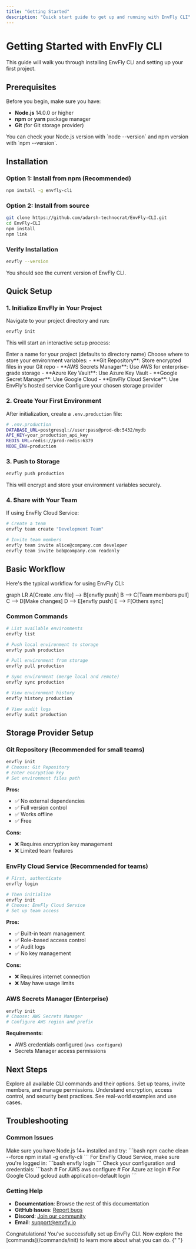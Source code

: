```yaml
---
title: "Getting Started"
description: "Quick start guide to get up and running with EnvFly CLI"
---
```


# Getting Started with EnvFly CLI

This guide will walk you through installing EnvFly CLI and setting up your first project.

## Prerequisites

Before you begin, make sure you have:

- **Node.js** 14.0.0 or higher
- **npm** or **yarn** package manager
- **Git** (for Git storage provider)

<Callout type="info">
  You can check your Node.js version with `node --version` and npm version with
  `npm --version`.
</Callout>

## Installation

### Option 1: Install from npm (Recommended)

```bash
npm install -g envfly-cli
```

### Option 2: Install from source

```bash
git clone https://github.com/adarsh-technocrat/EnvFly-CLI.git
cd EnvFly-CLI
npm install
npm link
```

### Verify Installation

```bash
envfly --version
```

You should see the current version of EnvFly CLI.

## Quick Setup

### 1. Initialize EnvFly in Your Project

Navigate to your project directory and run:

```bash
envfly init
```

This will start an interactive setup process:

<Steps>
  <Step title="Project Name">
    Enter a name for your project (defaults to directory name)
  </Step>
  <Step title="Storage Provider">
    Choose where to store your environment variables: - **Git Repository**:
    Store encrypted files in your Git repo - **AWS Secrets Manager**: Use AWS
    for enterprise-grade storage - **Azure Key Vault**: Use Azure Key Vault -
    **Google Secret Manager**: Use Google Cloud - **EnvFly Cloud Service**: Use
    EnvFly's hosted service
  </Step>
  <Step title="Configuration">Configure your chosen storage provider</Step>
</Steps>

### 2. Create Your First Environment

After initialization, create a `.env.production` file:

```bash
# .env.production
DATABASE_URL=postgresql://user:pass@prod-db:5432/mydb
API_KEY=your_production_api_key
REDIS_URL=redis://prod-redis:6379
NODE_ENV=production
```

### 3. Push to Storage

```bash
envfly push production
```

This will encrypt and store your environment variables securely.

### 4. Share with Your Team

If using EnvFly Cloud Service:

```bash
# Create a team
envfly team create "Development Team"

# Invite team members
envfly team invite alice@company.com developer
envfly team invite bob@company.com readonly
```

## Basic Workflow

Here's the typical workflow for using EnvFly CLI:

<Mermaid>
  graph LR A[Create .env file] --> B[envfly push] B --> C[Team members pull] C
  --> D[Make changes] D --> E[envfly push] E --> F[Others sync]
</Mermaid>

### Common Commands

```bash
# List available environments
envfly list

# Push local environment to storage
envfly push production

# Pull environment from storage
envfly pull production

# Sync environment (merge local and remote)
envfly sync production

# View environment history
envfly history production

# View audit logs
envfly audit production
```

## Storage Provider Setup

### Git Repository (Recommended for small teams)

```bash
envfly init
# Choose: Git Repository
# Enter encryption key
# Set environment files path
```

**Pros:**

- ✅ No external dependencies
- ✅ Full version control
- ✅ Works offline
- ✅ Free

**Cons:**

- ❌ Requires encryption key management
- ❌ Limited team features

### EnvFly Cloud Service (Recommended for teams)

```bash
# First, authenticate
envfly login

# Then initialize
envfly init
# Choose: EnvFly Cloud Service
# Set up team access
```

**Pros:**

- ✅ Built-in team management
- ✅ Role-based access control
- ✅ Audit logs
- ✅ No key management

**Cons:**

- ❌ Requires internet connection
- ❌ May have usage limits

### AWS Secrets Manager (Enterprise)

```bash
envfly init
# Choose: AWS Secrets Manager
# Configure AWS region and prefix
```

**Requirements:**

- AWS credentials configured (`aws configure`)
- Secrets Manager access permissions

## Next Steps

<Grid cols={2}>
  <Card title="Learn Commands" href="/commands/init">
    Explore all available CLI commands and their options.
  </Card>
  <Card title="Team Management" href="/concepts/teams">
    Set up teams, invite members, and manage permissions.
  </Card>
  <Card title="Security Features" href="/concepts/security">
    Understand encryption, access control, and security best practices.
  </Card>
  <Card title="Examples" href="/examples/nodejs-project">
    See real-world examples and use cases.
  </Card>
</Grid>

## Troubleshooting

### Common Issues

<AccordionGroup>
  <Accordion title="Installation fails">
    Make sure you have Node.js 14+ installed and try: ```bash npm cache clean
    --force npm install -g envfly-cli ```
  </Accordion>
  <Accordion title="Authentication errors">
    For EnvFly Cloud Service, make sure you're logged in: ```bash envfly login
    ```
  </Accordion>
  <Accordion title="Storage provider connection fails">
    Check your configuration and credentials: ```bash # For AWS aws configure #
    For Azure az login # For Google Cloud gcloud auth application-default login
    ```
  </Accordion>
</AccordionGroup>

### Getting Help

- **Documentation**: Browse the rest of this documentation
- **GitHub Issues**: [Report bugs](https://github.com/adarsh-technocrat/EnvFly-CLI/issues)
- **Discord**: [Join our community](https://discord.gg/envfly)
- **Email**: support@envfly.io

<Callout type="success">
  Congratulations! You've successfully set up EnvFly CLI. Now explore the
  [commands](/commands/init) to learn more about what you can do.
</Callout>{" "}
